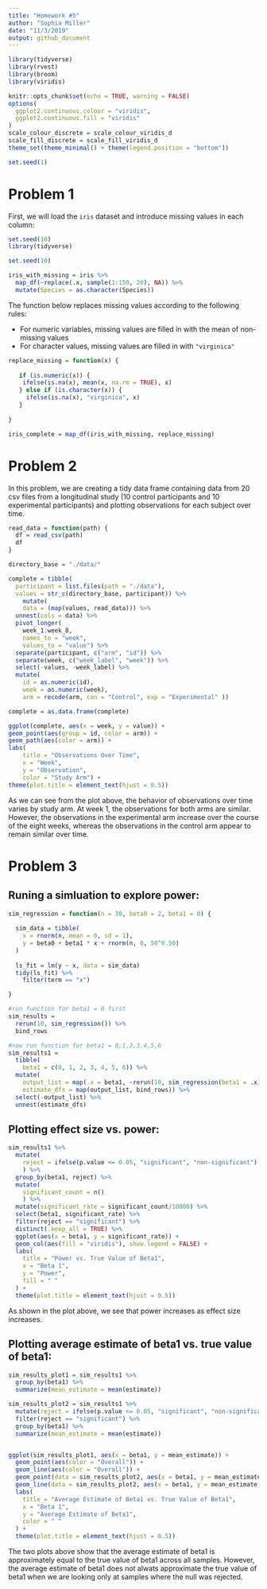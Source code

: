 ```yaml
---
title: "Homework #5"
author: "Sophia Miller"
date: "11/3/2019"
output: github_document
---
```

```r
library(tidyverse)
library(rvest)
library(broom)
library(viridis)

knitr::opts_chunk$set(echo = TRUE, warning = FALSE)
options(
  ggplot2.continuous.colour = "viridis",
  ggplot2.continuous.fill = "viridis"
)
scale_colour_discrete = scale_colour_viridis_d
scale_fill_discrete = scale_fill_viridis_d
theme_set(theme_minimal() + theme(legend.position = "bottom"))

set.seed(1)
```

# Problem 1

First, we will load the `iris` dataset and introduce missing values in each column: 

```r
set.seed(10)
library(tidyverse)

set.seed(10)

iris_with_missing = iris %>% 
  map_df(~replace(.x, sample(1:150, 20), NA)) %>%
  mutate(Species = as.character(Species))
```

The function below replaces missing values according to the following rules:

* For numeric variables, missing values are filled in with the mean of non-missing values
* For character values, missing values are filled in with `"virginica"`

```r
replace_missing = function(x) {
  
   if (is.numeric(x)) {
    ifelse(is.na(x), mean(x, na.rm = TRUE), x)
   } else if (is.character(x)) {
     ifelse(is.na(x), "virginica", x)
   }
     
}

iris_complete = map_df(iris_with_missing, replace_missing)
```

# Problem 2

In this problem, we are creating a tidy data frame containing data from 20 csv files from a longitudinal study (10 control participants and 10 experimental participants) and plotting observations for each subject over time.

```r
read_data = function(path) {
  df = read_csv(path)
  df
}

directory_base = "./data/"

complete = tibble(
  participant = list.files(path = "./data"), 
  values = str_c(directory_base, participant)) %>% 
    mutate(
    data = (map(values, read_data))) %>%
  unnest(cols = data) %>% 
  pivot_longer(
    week_1:week_8, 
    names_to = "week",
    values_to = "value") %>% 
  separate(participant, c("arm", "id")) %>% 
  separate(week, c("week_label", "week")) %>% 
  select(-values, -week_label) %>% 
  mutate(
    id = as.numeric(id),
    week = as.numeric(week),
    arm = recode(arm, con = "Control", exp = "Experimental" ))

complete = as.data.frame(complete)

ggplot(complete, aes(x = week, y = value)) +
geom_point(aes(group = id, color = arm)) +
geom_path(aes(color = arm)) +
labs(
    title = "Observations Over Time",
    x = "Week",
    y = "Observation",
    color = "Study Arm") +
theme(plot.title = element_text(hjust = 0.5))
```

As we can see from the plot above, the behavior of observations over time varies by study arm. At week 1, the observations for both arms are similar. However, the observations in the experimental arm increase over the course of the eight weeks, whereas the observations in the control arm appear to remain similar over time.

# Problem 3

## Runing a simluation to explore power: 

```r
sim_regression = function(n = 30, beta0 = 2, beta1 = 0) {
  
  sim_data = tibble(
    x = rnorm(n, mean = 0, sd = 1),
    y = beta0 + beta1 * x + rnorm(n, 0, 50^0.50)
  )
  
  ls_fit = lm(y ~ x, data = sim_data)
  tidy(ls_fit) %>% 
    filter(term == "x")

}

#run function for beta1 = 0 first
sim_results = 
  rerun(10, sim_regression()) %>% 
  bind_rows

#now run function for beta1 = 0,1,2,3,4,5,6
sim_results1 = 
  tibble(
    beta1 = c(0, 1, 2, 3, 4, 5, 6)) %>% 
  mutate(
    output_list = map(.x = beta1, ~rerun(10, sim_regression(beta1 = .x))),
    estimate_dfs = map(output_list, bind_rows)) %>% 
  select(-output_list) %>% 
  unnest(estimate_dfs)
```

## Plotting effect size vs. power:

```r
sim_results1 %>% 
  mutate(
    reject = ifelse(p.value <= 0.05, "significant", "non-significant")
    ) %>%
  group_by(beta1, reject) %>% 
  mutate(
    significant_count = n()
    ) %>% 
  mutate(significant_rate = significant_count/10000) %>%
  select(beta1, significant_rate) %>% 
  filter(reject == "significant") %>% 
  distinct(.keep_all = TRUE) %>%
  ggplot(aes(x = beta1, y = significant_rate)) + 
  geom_col(aes(fill = "viridis"), show.legend = FALSE) +
  labs(
    title = "Power vs. True Value of Beta1",
    x = "Beta 1",
    y = "Power",
    fill = " "
  ) +
  theme(plot.title = element_text(hjust = 0.5))
```

As shown in the plot above, we see that power increases as effect size increases. 


## Plotting average estimate of beta1 vs. true value of beta1:

```r
sim_results_plot1 = sim_results1 %>%
  group_by(beta1) %>% 
  summarize(mean_estimate = mean(estimate))

sim_results_plot2 = sim_results1 %>% 
  mutate(reject = ifelse(p.value <= 0.05, "significant", "non-significant")) %>%
  filter(reject == "significant") %>% 
  group_by(beta1) %>% 
  summarize(mean_estimate = mean(estimate))


ggplot(sim_results_plot1, aes(x = beta1, y = mean_estimate)) +
  geom_point(aes(color = "Overall")) +
  geom_line(aes(color = "Overall")) +
  geom_point(data = sim_results_plot2, aes(x = beta1, y = mean_estimate, color = "When Null was Rejected")) +
  geom_line(data = sim_results_plot2, aes(x = beta1, y = mean_estimate, color = "When Null was Rejected")) +
  labs(
    title = "Average Estimate of Beta1 vs. True Value of Beta1",
    x = "Beta 1",
    y = "Average Estimate of Beta1",
    color = " "
  ) +
  theme(plot.title = element_text(hjust = 0.5))
```

The two plots above show that the average estimate of beta1 is approximately equal to the true value of beta1 across all samples. However, the average estimate of beta1 does not alwats approximate the true value of beta1 when we are looking only at samples where the null was rejected.
